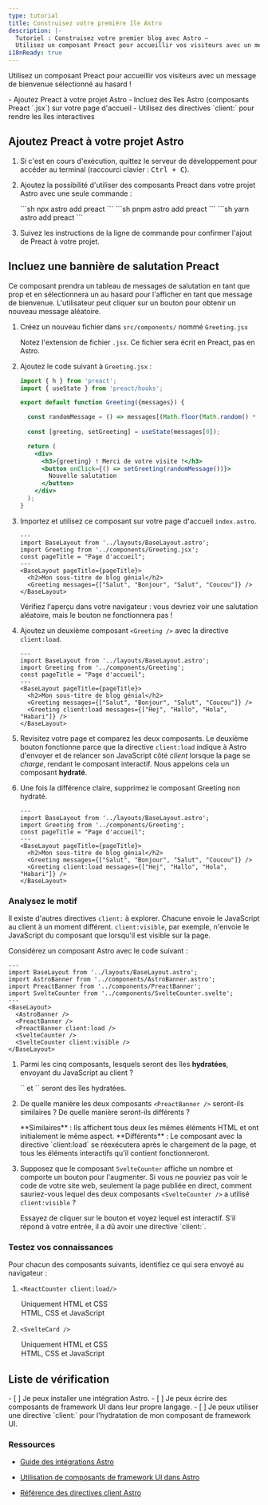 ```yaml
---
type: tutorial
title: Construisez votre première île Astro
description: |-
  Tutoriel : Construisez votre premier blog avec Astro —
  Utilisez un composant Preact pour accueillir vos visiteurs avec un message de bienvenue sélectionné au hasard
i18nReady: true
---
```



Utilisez un composant Preact pour accueillir vos visiteurs avec un message de bienvenue sélectionné au hasard !

<PreCheck>
  - Ajoutez Preact à votre projet Astro
  - Incluez des îles Astro (composants Preact `.jsx`) sur votre page d'accueil
  - Utilisez des directives `client:` pour rendre les îles interactives
</PreCheck>

## Ajoutez Preact à votre projet Astro

1. Si c'est en cours d'exécution, quittez le serveur de développement pour accéder au terminal (raccourci clavier : <kbd>Ctrl + C</kbd>).

2. Ajoutez la possibilité d'utiliser des composants Preact dans votre projet Astro avec une seule commande :

    <PackageManagerTabs>
      <Fragment slot="npm">
        ```sh
        npx astro add preact
        ```
      </Fragment>
      <Fragment slot="pnpm">
        ```sh
        pnpm astro add preact
        ```
      </Fragment>
      <Fragment slot="yarn">
        ```sh
        yarn astro add preact
        ```
      </Fragment>
    </PackageManagerTabs>

3. Suivez les instructions de la ligne de commande pour confirmer l'ajout de Preact à votre projet.


## Incluez une bannière de salutation Preact

Ce composant prendra un tableau de messages de salutation en tant que prop et en sélectionnera un au hasard pour l'afficher en tant que message de bienvenue. L'utilisateur peut cliquer sur un bouton pour obtenir un nouveau message aléatoire.

1. Créez un nouveau fichier dans `src/components/` nommé `Greeting.jsx`

    Notez l'extension de fichier `.jsx`. Ce fichier sera écrit en Preact, pas en Astro.

2. Ajoutez le code suivant à `Greeting.jsx` :

    ```jsx title="src/components/Greeting.jsx"
    import { h } from 'preact';
    import { useState } from 'preact/hooks';

    export default function Greeting({messages}) {

      const randomMessage = () => messages[(Math.floor(Math.random() * messages.length))];
      
      const [greeting, setGreeting] = useState(messages[0]);

      return (
        <div> 
          <h3>{greeting} ! Merci de votre visite !</h3>
          <button onClick={() => setGreeting(randomMessage())}>
            Nouvelle salutation
          </button>
        </div>
      );
    }
    ```

3. Importez et utilisez ce composant sur votre page d'accueil `index.astro`.

    ```astro title="src/pages/index.astro" ins={3,8}
    ---
    import BaseLayout from '../layouts/BaseLayout.astro';
    import Greeting from '../components/Greeting.jsx';
    const pageTitle = "Page d'accueil";
    ---
    <BaseLayout pageTitle={pageTitle}>
      <h2>Mon sous-titre de blog génial</h2>
      <Greeting messages={["Salut", "Bonjour", "Salut", "Coucou"]} />
    </BaseLayout>
    ```

    Vérifiez l'aperçu dans votre navigateur : vous devriez voir une salutation aléatoire, mais le bouton ne fonctionnera pas !

4. Ajoutez un deuxième composant `<Greeting />` avec la directive `client:load`.

    ```astro title="src/pages/index.astro" ins={9} "client:load"
    ---
    import BaseLayout from '../layouts/BaseLayout.astro';
    import Greeting from '../components/Greeting';
    const pageTitle = "Page d'accueil";
    ---
    <BaseLayout pageTitle={pageTitle}>
      <h2>Mon sous-titre de blog génial</h2>
      <Greeting messages={["Salut", "Bonjour", "Salut", "Coucou"]} />
      <Greeting client:load messages={["Hej", "Hallo", "Hola", "Habari"]} />
    </BaseLayout>
    ```

  5. Revisitez votre page et comparez les deux composants. Le deuxième bouton fonctionne parce que la directive `client:load` indique à Astro d'envoyer et de relancer son JavaScript côté _client_ lorsque la page se _charge_, rendant le composant interactif. Nous appelons cela un composant **hydraté**.

  6. Une fois la différence claire, supprimez le composant Greeting non hydraté.


      ```astro title="src/pages/index.astro" del={8} "client:load"
      ---
      import BaseLayout from '../layouts/BaseLayout.astro';
      import Greeting from '../components/Greeting';
      const pageTitle = "Page d'accueil";
      ---
      <BaseLayout pageTitle={pageTitle}>
        <h2>Mon sous-titre de blog génial</h2>
        <Greeting messages={["Salut", "Bonjour", "Salut", "Coucou"]} />
        <Greeting client:load messages={["Hej", "Hallo", "Hola", "Habari"]} />
      </BaseLayout>
      ```

<Box icon="question-mark">

### Analysez le motif

Il existe d'autres directives `client:` à explorer. Chacune envoie le JavaScript au client à un moment différent. `client:visible`, par exemple, n'envoie le JavaScript du composant que lorsqu'il est visible sur la page.

Considérez un composant Astro avec le code suivant :

```astro
---
import BaseLayout from '../layouts/BaseLayout.astro';
import AstroBanner from '../components/AstroBanner.astro';
import PreactBanner from '../components/PreactBanner';
import SvelteCounter from '../components/SvelteCounter.svelte';
---
<BaseLayout>
  <AstroBanner />
  <PreactBanner />
  <PreactBanner client:load />
  <SvelteCounter />
  <SvelteCounter client:visible />
</BaseLayout>
```

1. Parmi les cinq composants, lesquels seront des îles **hydratées**, envoyant du JavaScript au client ?

    <p>
      <Spoiler> `<PreactBanner client:load />` et `<SvelteCounter client:visible />` seront des îles hydratées.</Spoiler>
    </p>

2. De quelle manière les deux composants `<PreactBanner />` seront-ils similaires ? De quelle manière seront-ils différents ?

    <p>
      <Spoiler>**Similaires** : Ils affichent tous deux les mêmes éléments HTML et ont initialement le même aspect. **Différents** : Le composant avec la directive `client:load` se réexécutera après le chargement de la page, et tous les éléments interactifs qu'il contient fonctionneront.</Spoiler>
    </p>

3. Supposez que le composant `SvelteCounter` affiche un nombre et comporte un bouton pour l'augmenter. Si vous ne pouviez pas voir le code de votre site web, seulement la page publiée en direct, comment sauriez-vous lequel des deux composants `<SvelteCounter />` a utilisé `client:visible` ?

    <p>
      <Spoiler>Essayez de cliquer sur le bouton et voyez lequel est interactif. S'il répond à votre entrée, il a dû avoir une directive `client:`.</Spoiler>
    </p>
</Box>



<Box icon="question-mark">

### Testez vos connaissances

Pour chacun des composants suivants, identifiez ce qui sera envoyé au navigateur :

1. `<ReactCounter client:load/>`

    <MultipleChoice>
      <Option>
        Uniquement HTML et CSS
      </Option>
      <Option isCorrect>
        HTML, CSS et JavaScript
      </Option>
    </MultipleChoice>

2. `<SvelteCard />`

    <MultipleChoice>
      <Option isCorrect>
        Uniquement HTML et CSS
      </Option>
      <Option>
        HTML, CSS et JavaScript
      </Option>
    </MultipleChoice>
</Box>

<Box icon="check-list">

## Liste de vérification

<Checklist>
- [ ] Je peux installer une intégration Astro.
- [ ] Je peux écrire des composants de framework UI dans leur propre langage.
- [ ] Je peux utiliser une directive `client:` pour l'hydratation de mon composant de framework UI.
</Checklist>
</Box>

### Ressources

- [Guide des intégrations Astro](/fr/guides/integrations-guide/)

- [Utilisation de composants de framework UI dans Astro](/fr/guides/framework-components/#utilisation-des-composants-de-framework)

- [Référence des directives client Astro](/fr/reference/directives-reference/#directives-client)
